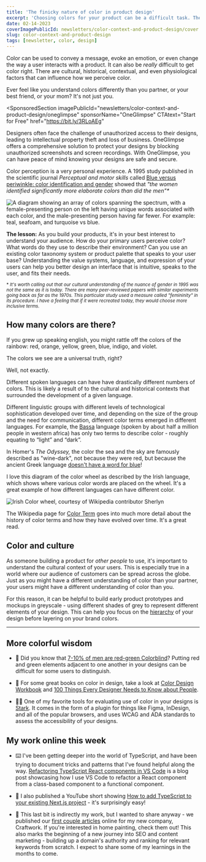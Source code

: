 ```yaml
---
title: 'The finicky nature of color in product design'
excerpt: 'Choosing colors for your product can be a difficult task. There are cultural, historical, contextual, and even physiological factors that can influence how we perceive color.'
date: 02-14-2023
coverImagePublicId: newsletters/color-context-and-product-design/cover
slug: color-context-and-product-design
tags: [newsletter, color, design]
---
```


Color can be used to convey a message, evoke an emotion, or even change the way a user interacts with a product. It can also be _really_ difficult to get color right. There are cultural, historical, contextual, and even physiological factors that can influence how we perceive color.

Ever feel like you understand colors differently than you partner, or your best friend, or your mom? It's not just you.

<SponsoredSection
  imagePublicId="newsletters/color-context-and-product-design/oneglimpse"
  sponsorName="OneGlimpse"
  CTAtext="Start for Free"
  href="https://bit.ly/3RLoAEg"
>
  Designers often face the challenge of unauthorized access to their designs,
  leading to intellectual property theft and loss of business. OneGlimpse offers
  a comprehensive solution to protect your designs by blocking unauthorized
  screenshots and screen recordings. With OneGlimpse, you can have peace of mind
  knowing your designs are safe and secure.
</SponsoredSection>

Color perception is a very personal experience. A 1995 study published in the scientific journal _Perceptual and motor skills_ called [Blue versus periwinkle: color identification and gender](https://pubmed.ncbi.nlm.nih.gov/7624204/) showed that _"the women identified significantly more elaborate colors than did the men"\*_

<Image
  publicId="newsletters/color-context-and-product-design/color-men-vs-women"
  alt="A diagram showing an array of colors spanning the spectrum, with a female-presenting person on the left having unique words associated with each color, and the male-presenting person having far fewer. For example: teal, seafoam, and turquoise vs blue."
  caption="Color perception is a very personal experience. Image from user kathreynn on DeviantArt"
/>

**The lesson:** As you build your products, it's in your best interest to understand your audience. How do your primary users perceive color? What words do they use to describe their environment? Can you use an existing color taxonomy system or product palette that speaks to your user base? Understanding the value systems, language, and expression of your users can help you better design an interface that is intuitive, speaks to the user, and fits their needs.

<small>

\* _It's worth calling out that our cultural understanding of the nuance of gender in 1995 was not the same as it is today. There are many peer-reviewed papers with similar experiments going back as far as the 1970s. This particular study used a measure called "femininity" in its procedure. I have a feeling that if it were recreated today, they would choose more inclusive terms._

</small>

## How many colors are there?

If you grew up speaking english, you might rattle off the colors of the rainbow: red, orange, yellow, green, blue, indigo, and violet.

The colors we see are a universal truth, right?

Well, not exactly.

Different spoken languages can have have drastically different numbers of colors. This is likely a result of to the cultural and historical contexts that surrounded the development of a given language.

Different linguistic groups with different levels of technological sophistication developed over time, and depending on the size of the group and the need for communication, different color terms emerged in different languages. For example, the [Bassa](https://en.wikipedia.org/wiki/Color_term#Stage_I_.28dark_and_light.29) language (spoken by about half a million people in western africa) has only two terms to describe color - roughly equating to “light” and “dark”.

In Homer's _The Odyssey,_ the color the sea and the sky are famously described as "wine-dark", not because they were red, but because the ancient Greek language [doesn't have a word for blue](https://clarkesworldmagazine.com/hoffman_01_13/)!

I love this diagram of the color wheel as described by the Irish language, which shows where various color words are placed on the wheel. It's a great example of how different languages can have different color.

<Image
  publicId="newsletters/color-context-and-product-design/irish-color-wheel"
  alt="Irish Color wheel, courtesy of Wikipedia contributor Sherlyn"
  caption="Irish Color wheel, courtesy of Wikipedia contributor Sherlyn"
/>

The Wikipedia page for [Color Term](https://en.wikipedia.org/wiki/Color_term) goes into much more detail about the history of color terms and how they have evolved over time. It's a great read.

## Color and culture

As someone building a product for _other people_ to use, it's important to understand the cultural context of your users. This is especially true in a world where our audience of customers can be spread across the globe. Just as you might have a different understanding of color than your partner, your users might have a different understanding of color than you.

For this reason, it can be helpful to build early product prototypes and mockups in greyscale - using different shades of grey to represent different elements of your design. This can help you focus on the [hierarchy](https://mikebifulco.com/newsletter/design-rules-everyone-should-know#1-hierarchy) of your design before layering on your brand colors.

---

## More colorful wisdom

- 🎨 Did you know that [7-10% of men are red-green Colorblind](https://www.colour-blindness.com/general/prevalence/)? Putting red and green elements adjacent to one another in your designs can be difficult for some users to distinguish.

- 📖 For some great books on color in design, take a look at [Color Design Workbook](https://hardcover.app/books/color-design-workbook) and [100 Things Every Designer Needs to Know about People](https://hardcover.app/books/100-things-every-designer-needs-to-know-about-people).

- 🙌🏻 One of my favorite tools for evaluating use of color in your designs is [Stark](https://www.getstark.co/). It comes in the form of a plugin for things like Figma, InDesign, and all of the popular browsers, and uses WCAG and ADA standards to assess the accessibility of your designs.

## My work online this week

- ⌨️ I've been getting deeper into the world of TypeScript, and have been trying to document tricks and patterns that I've found helpful along the way. [Refactoring TypeScript React components in VS Code](https://mikebifulco.com/posts/refactoring-typescript-react-components-vscode) is a blog post showcasing how I use VS Code to refactor a React component from a class-based component to a functional component.

- 📼 I also published a YouTube short showing [How to add TypeScript to your existing Next.js project](https://www.youtube.com/shorts/rj6_Cm30DgQ) - it's surprisingly easy!

- 🥳 This last bit is indirectly my work, but I wanted to share anyway - we published our [first couple articles](https://craftwork.com/articles/tips-for-hiring-a-residential-painter) online for my new company, Craftwork. If you're interested in home painting, check them out! This also marks the beginning of a new journey into SEO and content marketing - building up a domain's authority and ranking for relevant keywords from scratch. I expect to share some of my learnings in the months to come.

